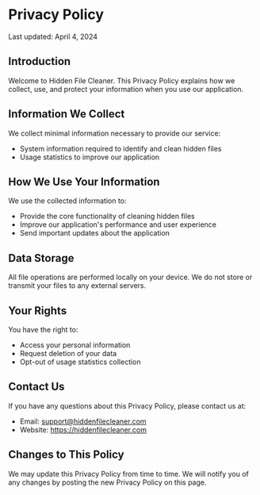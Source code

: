 # Privacy Policy

Last updated: April 4, 2024

## Introduction

Welcome to Hidden File Cleaner. This Privacy Policy explains how we collect, use, and protect your information when you use our application.

## Information We Collect

We collect minimal information necessary to provide our service:

- System information required to identify and clean hidden files
- Usage statistics to improve our application

## How We Use Your Information

We use the collected information to:

- Provide the core functionality of cleaning hidden files
- Improve our application's performance and user experience
- Send important updates about the application

## Data Storage

All file operations are performed locally on your device. We do not store or transmit your files to any external servers.

## Your Rights

You have the right to:

- Access your personal information
- Request deletion of your data
- Opt-out of usage statistics collection

## Contact Us

If you have any questions about this Privacy Policy, please contact us at:

- Email: support@hiddenfilecleaner.com
- Website: https://hiddenfilecleaner.com

## Changes to This Policy

We may update this Privacy Policy from time to time. We will notify you of any changes by posting the new Privacy Policy on this page.
